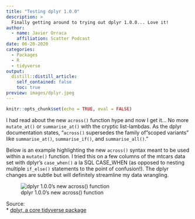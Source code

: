```yaml
---
title: "Testing dplyr 1.0.0"
description: > 
  Finally getting around to trying out dplyr 1.0.0... Love it! 
author:
  - name: Javier Orraca
    affiliation: Scatter Podcast
date: 06-20-2020
categories:
  - Packages
  - R
  - tidyverse
output:
  distill::distill_article:
    self_contained: false
    toc: true
preview: images/dplyr.jpeg
---
```


```r
knitr::opts_chunk$set(echo = TRUE, eval = FALSE)
```

I had read about the new `across()` function hype and now I get it... No more `mutate_at()` or `summarise_at()` with the cryptic list-lambdas. As the dplyr documentation states, "`across()` supersedes the family of "scoped variants" like `summarise_at()`, `summarise_if()`, and `summarise_all()`."

Below is an example highlighting the new `across()` syntax meant to be used within a `mutate()` function. I tried this on a few columns of the mtcars data set with dplyr's `case_when()` a la SQL CASE_WHEN (as opposed to nesting multiple `if_else()` statements to the point of confusion!). The dplyr changes are subtle but will definitely streamline my data wrangling.

![dplyr 1.0.0's new across() function](./images/dplyr_1.png)

Source:<br>
* [dplyr, a core tidyverse package](https://dplyr.tidyverse.org/)